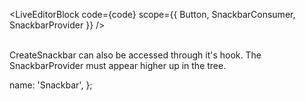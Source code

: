 
<LiveEditorBlock code={code} scope={{ Button, SnackbarConsumer, SnackbarProvider }} />

<br/>
CreateSnackbar can also be accessed through it's hook. The SnackbarProvider must appear higher up in the tree.

<SnackbarProvider>
  <LiveEditorBlock code={hookCode} scope={{ Button, SnackbarConsumer, SnackbarProvider, useSnackbar }} />
</SnackbarProvider>

<GeneratePropsTable componentName="Snackbar" />

  name: 'Snackbar',
};
